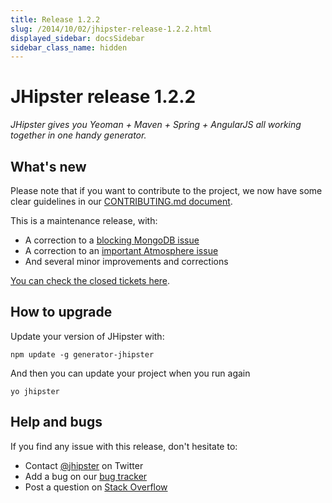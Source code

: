 ```yaml
---
title: Release 1.2.2
slug: /2014/10/02/jhipster-release-1.2.2.html
displayed_sidebar: docsSidebar
sidebar_class_name: hidden
---
```


JHipster release 1.2.2
==================

*JHipster gives you Yeoman + Maven + Spring + AngularJS all working together in one handy generator.*

What's new
----------

Please note that if you want to contribute to the project, we now have some clear guidelines in our
[CONTRIBUTING.md document](https://github.com/jhipster/generator-jhipster/blob/master/CONTRIBUTING.md).

This is a maintenance release, with:

- A correction to a [blocking MongoDB issue](https://github.com/jhipster/generator-jhipster/issues/627)
- A correction to an [important Atmosphere issue](https://github.com/jhipster/generator-jhipster/issues/623)
- And several minor improvements and corrections

[You can check the closed tickets here](https://github.com/jhipster/generator-jhipster/issues?q=milestone%3A1.2.2+is%3Aclosed).

How to upgrade
------------

Update your version of JHipster with:

```
npm update -g generator-jhipster
```

And then you can update your project when you run again

```
yo jhipster
```

Help and bugs
--------------

If you find any issue with this release, don't hesitate to:

- Contact [@jhipster](https://twitter.com/jhipster) on Twitter
- Add a bug on our [bug tracker](https://github.com/jhipster/generator-jhipster/issues?state=open)
- Post a question on [Stack Overflow](http://stackoverflow.com/tags/jhipster/info)
